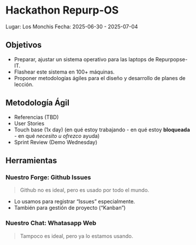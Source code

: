 # Hackathon Repurp-OS 

Lugar: Los Monchis
Fecha: 2025-06-30 - 2025-07-04

## Objetivos

* Preparar, ajustar un sistema operativo para las laptops de Repurpopse-IT.
* Flashear este sistema en 100+ máquinas.
* Proponer metodologías ágiles para el diseño y desarrollo de planes de lección.

## Metodología Ágil

* Referencias (TBD)
* User Stories
* Touch base (1x day) (en qué estoy trabajando - en qué estoy **bloqueada** - en qué _necesito u ofrezco_ ayuda)
* Sprint Review (Demo Wednesday)

## Herramientas

### Nuestro Forge: Github Issues

> Github no es ideal, pero es usado por todo el mundo.

* Lo usamos para registrar "Issues" especialmente.
* También para gestión de proyecto ("Kanban")

### Nuestro Chat: Whatasapp Web

> Tampoco es ideal, pero ya lo estamos usando.